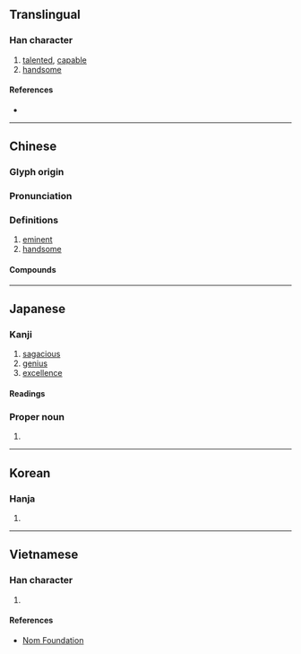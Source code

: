 {{also|儁}}
{{character info/new}}
==Translingual==

===Han character===
{{Han char|rn=9|rad=人|as=07|sn=9|four=23247|canj=OICE|ids=⿰亻夋}}

# [[talented]], [[capable]]
# [[handsome]]

====References====
* {{Han ref|kx=0104.150|dkj=00674|dj=0220.140|hdz=10168.040|uh=4FCA|ud=20426|bh=AB54|bd=43860}}

----

==Chinese==
{{zh-forms}}

===Glyph origin===
{{Han etym}}

===Pronunciation===
{{zh-pron
|m=jùn,zùn,2na=Beijing
|c=zeon3
|mn=chùn
|mc=y
|oc=y
|ma=y
|cat=n,v
}}

===Definitions===
{{zh-hanzi}}

# [[eminent]]
# [[handsome]]

====Compounds====
{{zh-der|不學長俊|丰神俊美|來俊臣|俊乂|俊俏|俊俏風流|俊偉|俊傑|俊刮|俊器|俊士|俊龐兒|俊彥|俊德|俊拔|俊敏|俊材|俊民|俊爽|俊眼修眉|俊秀|俊美|俊茂|俊逸|俊遊|俊邁|俊雅|俊髦|俊鶻|八俊|國俊|奇俊|寒俊|少年才俊|忍俊不禁|才俊|擦俊藥|旁求俊彥|清俊|清新俊逸|清麗俊逸|爽俊|發俊科|翩然俊雅|英俊|英才俊偉|裴少俊|豪俊|賢俊|長俊|風流俊俏|髦俊}}

----

==Japanese==

===Kanji===
{{ja-kanji|grade=c|rs=人07}}

# [[sagacious]]
# [[genius]]
# [[excellence]]

====Readings====
{{ja-readings
|on=しゅん
|kun=すぐ-れる
|nanori=とし
}}

===Proper noun===
{{ja-pos|しゅん|proper}}

# {{given name|male|lang=ja|sort=しゅん}}

----

==Korean==

===Hanja===
{{ko-hanja|hangeul=준|rv=jun|mr=chun}}

# {{defn|lang=ko|sort=人07}}

----

==Vietnamese==

===Han character===
{{vi-hantu|[[tuấn]]|rs=人07}}

# {{defn|lang=vi|sort=人07}}

====References====
* [http://nomfoundation.org/common/nom_details.php?codepoint=4fca Nom Foundation]
